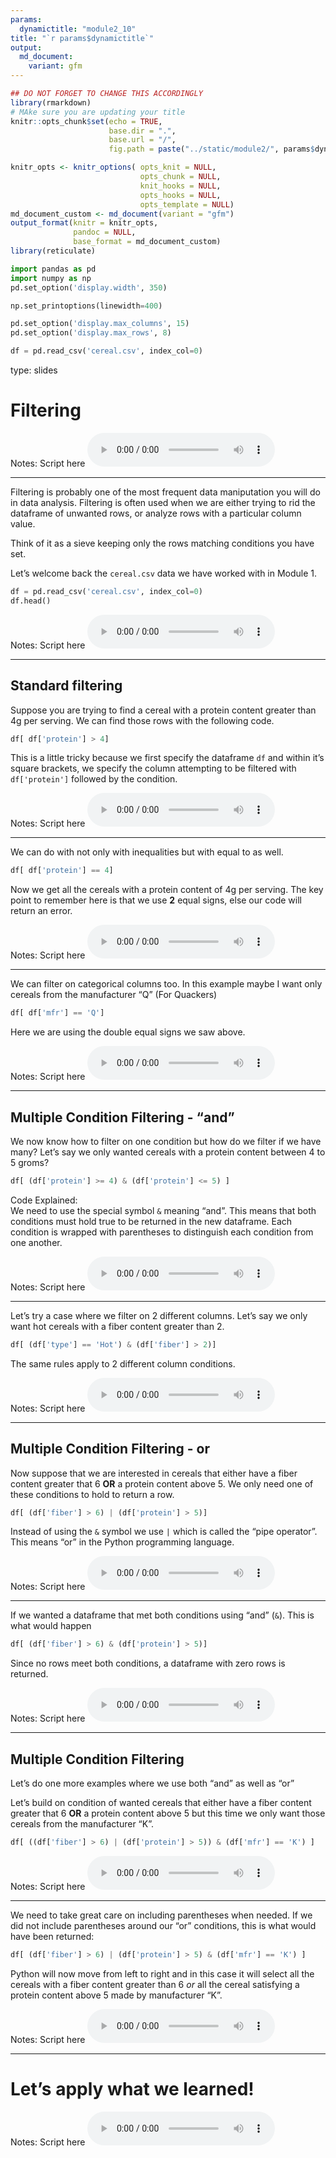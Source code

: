 ```yaml
---
params:
  dynamictitle: "module2_10"
title: "`r params$dynamictitle`"
output: 
  md_document:
    variant: gfm
---
```



```r
## DO NOT FORGET TO CHANGE THIS ACCORDINGLY 
library(rmarkdown)
# MAke sure you are updating your title 
knitr::opts_chunk$set(echo = TRUE,
                      base.dir = ".", 
                      base.url = "/",
                      fig.path = paste("../static/module2/", params$dynamictitle,"/", sep = ""))

knitr_opts <- knitr_options( opts_knit = NULL,
                             opts_chunk = NULL,
                             knit_hooks = NULL,
                             opts_hooks = NULL,
                             opts_template = NULL)
md_document_custom <- md_document(variant = "gfm")
output_format(knitr = knitr_opts,
              pandoc = NULL,
              base_format = md_document_custom)
library(reticulate)

```


```python
import pandas as pd
import numpy as np
pd.set_option('display.width', 350)

np.set_printoptions(linewidth=400)

pd.set_option('display.max_columns', 15)
pd.set_option('display.max_rows', 8)

df = pd.read_csv('cereal.csv', index_col=0)
```


type: slides

# Filtering 

Notes: Script here
<html>
<audio controls >
  <source src="placeholder_audio.mp3" />
</audio></html>

---

Filtering is probably one of the most frequent data maniputation you will do in data analysis. Filtering is often used when we are either trying to rid the dataframe of unwanted rows, or analyze rows with a particular column value. 

Think of it as a sieve keeping only the rows matching conditions you have set. 

Let's welcome back the `cereal.csv` data we have worked with in Module 1. 

```python
df = pd.read_csv('cereal.csv', index_col=0)
df.head()
```



Notes: Script here
<html>
<audio controls >
  <source src="placeholder_audio.mp3" />
</audio></html>

---

## Standard filtering 

Suppose you are trying to find a cereal with a protein content greater than 4g per serving. We can find those rows with the following code.  
```python
df[ df['protein'] > 4]
```

This is a little tricky because we first specify the dataframe `df` and within it's square brackets, we specify the  column attempting to be filtered  with `df['protein']` followed by the condition. 


Notes: Script here
<html>
<audio controls >
  <source src="placeholder_audio.mp3" />
</audio></html>

---

We can do with not only with inequalities but with equal to as well. 

```python
df[ df['protein'] == 4]
```

Now we get all the cereals with a protein content of 4g per serving. The key point to remember here is that we use **2** equal signs, else our code will return an error. 

Notes: Script here
<html>
<audio controls >
  <source src="placeholder_audio.mp3" />
</audio></html>

---

We can filter on categorical columns too. In this example maybe I want only cereals from the manufacturer "Q" (For Quackers)

```python
df[ df['mfr'] == 'Q']
```

Here we are using the double equal signs we saw above. 

Notes: Script here
<html>
<audio controls >
  <source src="placeholder_audio.mp3" />
</audio></html>

---

##  Multiple Condition Filtering - "and"

We now know how to filter on one condition but how do we filter if we have many? 
Let's say we only wanted cereals with a protein content between 4 to 5 groms?
```python
df[ (df['protein'] >= 4) & (df['protein'] <= 5) ]
```

Code Explained:     
We need to use the special symbol `&` meaning "and". This means that both conditions must hold true to be returned in the new dataframe. 
Each condition is wrapped with parentheses to distinguish each condition from one another. 

Notes: Script here
<html>
<audio controls >
  <source src="placeholder_audio.mp3" />
</audio></html>

---

Let's try a case where we filter on 2 different columns. Let's say we only want hot cereals with a fiber content greater than 2. 

```python
df[ (df['type'] == 'Hot') & (df['fiber'] > 2)]
```

The same rules apply to 2 different column conditions. 

Notes: Script here
<html>
<audio controls >
  <source src="placeholder_audio.mp3" />
</audio></html>

---

##  Multiple Condition Filtering - or

Now suppose that we are interested in cereals that either have a fiber content greater that 6 **OR** a protein content above 5. We only need one of these conditions to hold to return a row. 

```python
df[ (df['fiber'] > 6) | (df['protein'] > 5)]
```

Instead of using the ` & ` symbol we use ` | ` which is called the "pipe operator". This means "or" in the Python programming language. 

Notes: Script here
<html>
<audio controls >
  <source src="placeholder_audio.mp3" />
</audio></html>

---

If we wanted a dataframe that met both conditions using "and" (`&`). This is what would happen

```python
df[ (df['fiber'] > 6) & (df['protein'] > 5)]
```

Since no rows meet both conditions, a dataframe with zero rows is returned. 

Notes: Script here
<html>
<audio controls >
  <source src="placeholder_audio.mp3" />
</audio></html>

---

## Multiple Condition Filtering 

Let's do one more examples where we use both "and" as well as "or"

Let's build on condition of wanted cereals that either have a fiber content greater that 6 **OR** a protein content above 5 but this time we only want those cereals from the manufacturer "K". 

```python

df[ ((df['fiber'] > 6) | (df['protein'] > 5)) & (df['mfr'] == 'K') ]
```


Notes: Script here
<html>
<audio controls >
  <source src="placeholder_audio.mp3" />
</audio></html>

---

We need to take great care on including parentheses when needed. If we did not include parentheses around our "or" conditions, this is what would have been returned:

```python
df[ (df['fiber'] > 6) | (df['protein'] > 5) & (df['mfr'] == 'K') ]
```

Python will now move from left to right and in this case it will select all the cereals with a fiber content greater than 6 *or* all the cereal satisfying a protein content above 5 made by manufacturer  "K". 


Notes: Script here
<html>
<audio controls >
  <source src="placeholder_audio.mp3" />
</audio></html>

---

# Let’s apply what we learned!

Notes: Script here
<html>
<audio controls >
  <source src="placeholder_audio.mp3" />
</audio></html>
